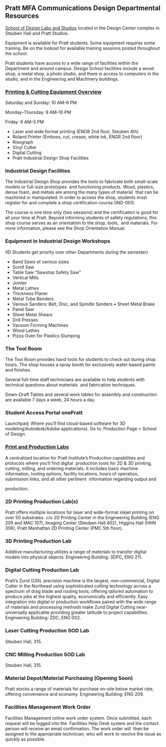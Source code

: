 ## Pratt MFA Communications Design Departmental Resources

[School of Design Labs and Studios](https://www.pratt.edu/design/homepage/school-of-design-labs-and-studios/) located in the Design Center complex in Steuben Hall and Pratt Studios. 

Equipment is available for Pratt students. Some equipment requires some training. Be on the lookout for available training sessions posted throughout the school.   

Pratt students have access to a wide range of facilities within the Department and around campus. Design School facilities include a wood shop, a metal shop, a photo studio, and there is access to computers in the studio, and in the Engineering and Machinery buildings.

### [Printing & Cutting Equipment Overview](https://one.pratt.edu/s/production) 

Saturday and Sunday: 10 AM–6 PM 

Monday–Thursday: 9 AM–10 PM 

Friday: 9 AM–5 PM 

- Laser and wide format printing (ENGR 2nd floor, Steuben 4th)
- Roland Printer (Emboss, cut, crease, white ink, ENGR 2nd floor) 
- Risograph 
- Vinyl Cutter 
- Digital Cutting 
- Pratt Industrial Design Shop Facilities 

### Industrial Design Facilities 

The Industrial Design Shop provides the tools to fabricate both small-scale models or full-size prototypes  and functioning products. Wood, plastics, dense foam, and metals are among the many types of material  that can be machined or manipulated. In order to access the shop, students must register for and complete a shop certification course (IND-001). 

The course is one time only (two sessions) and the certification is good for all your time at Pratt. Beyond informing students of safety regulations, this shop course serves as an orientation to the shop, tools,  and materials. For more information, please see the Shop Orientation Manual. 

### Equipment in Industrial Design Workshops 

(ID Students get priority over other Departments during the semester)

- Band Saws of various sizes
- Scroll Saw 
- Table Saw “Sawstop Safety Saw”
- Vertical Mills 
- Jointer
- Metal Lathes 
- Thickness Planer
- Metal Tube Benders 
- Various Sanders: Belt, Disc, and Spindle Sanders • Sheet Metal Brake 
- Panel Saw
- Sheet Metal Shears 
- Drill Presses
- Vacuum Forming Machines
- Wood Lathes
- Pizza Oven for Plastics Slumping 

### The Tool Room 

The Tool Room provides hand tools for students to check out during shop hours. The shop houses a spray booth for exclusively water-based paints and finishes. 

Several full-time staff technicians are available to help students with technical questions about materials  and fabrication techniques. 

Down-Draft Tables and several work tables for assembly and construction are available 7 days a week, 24 hours a day.

### Student Access Portal onePratt 

Launchpad; Where you’ll find cloud-based software for 3D modeling/Autodesk/Adobe applications). Go to: Production Page > School of Design.

### [Print and Production Labs](https://one.pratt.edu/s/production) 

A centralized location for Pratt Institute’s Production capabilities and protocols where you’ll find digital  production tools for 2D & 3D printing, cutting, milling, and ordering materials. It includes basic machine  information, tooling options, facility locations, hours of operation, submission links, and all other pertinent  information regarding output and 

production. 

### 2D Printing Production Lab(s)

Pratt offers multiple locations for laser and wide-format inkjet printing on over 50 substrates. c/o 2D Printing Center in the Engineering Building (ENG 209 and MAC 107), Imaging Center (Steuben Hall 402), Higgins Hall (HHN 306), Pratt Manhattan 2D Printing Center (PMC 5th floor).

### 3D Printing Production Lab

Additive manufacturing utilizes a range of materials to transfer digital models into physical objects. Engineering Building: 3DPC, ENG 211. 

### Digital Cutting Production Lab

Pratt’s Zund G3XL precision machine is the largest, non-commercial, Digital Cutter in the Northeast using sophisticated cutting technology across a spectrum of drag blade and routing tools; offering tailored automation to produce jobs at the highest quality, economically and efficiently. Easy integration into digital or production workflows paired with the wide range of materials and processing methods make Zund Digital Cutting near-universally applicable providing greater latitude to project capabilities. Engineering Building: ZDC, ENG 002.

### Laser Cutting Production SOD Lab

Steuben Hall, 315. 

### CNC Milling Production SOD Lab

Steuben Hall, 315. 

### Material Depot/Material Purchasing (Opening Soon)

Pratt stocks a range of materials for purchase on-site below market rate, offering convenience and economy. Engineering Building: ENG 209. 

### Facilities Management Work Order

Facilities Management online work order system. Once submitted, each request will be logged into the  Facilities Help Desk system and the contact person will receive an email confirmation. The work order will  then be assigned to the appropriate technician, who will work to resolve the issue as quickly as possible.
